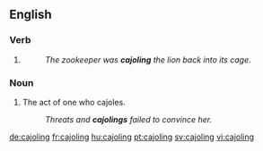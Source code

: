 ==English==

===Verb===
{{head|en|present participle}}

# {{present participle of|cajole|lang=en|nocat=1}}
#: ''The zookeeper was '''cajoling''' the lion back into its cage.''

===Noun===
{{en-noun}}

# The act of one who cajoles.
#: ''Threats and '''cajolings''' failed to convince her.''

[[de:cajoling]]
[[fr:cajoling]]
[[hu:cajoling]]
[[pt:cajoling]]
[[sv:cajoling]]
[[vi:cajoling]]